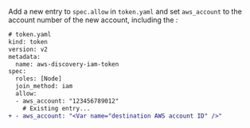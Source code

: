 Add a new entry to `spec.allow` in `token.yaml` and set `aws_account` to the
account number of the new account, including the 
<Var name="destination AWS account ID" />:

```diff
# token.yaml
kind: token
version: v2
metadata:
  name: aws-discovery-iam-token
spec:
  roles: [Node]
  join_method: iam
  allow:
  - aws_account: "123456789012"
    # Existing entry...
+ - aws_account: "<Var name="destination AWS account ID" />"
```
